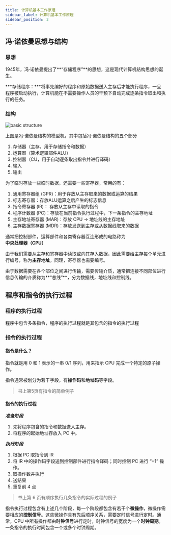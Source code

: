 ```yaml
---
title: 计算机基本工作原理
sidebar_label: 计算机基本工作原理
sidebar_position: 2
---
```


## 冯·诺依曼思想与结构
### 思想

1945年，冯·诺依曼提出了**“存储程序”**的思想，这是现代计算机结构思想的诞生。

***存储程序：***将事先编好的程序和原始数据送入主存后才能执行程序，一旦程序被启动执行，计算机能在不需要操作人员的干预下自动完成逐条指令取出和执行的任务。

### 结构

![basic structure](./_img_/basic_structure.png)

上图是冯·诺依曼结构的模型机，其中包括冯·诺依曼结构的五个部分
1. 存储器（主存，用于存储指令和数据）
2. 运算器（算术逻辑部件ALU）
3. 控制器（CU，用于自动逐条取出指令并进行译码）
4. 输入
5. 输出

为了临时存放一些临时数据，还需要一些寄存器，常用的有：
1. 通用寄存器组 (GPR)：用于存放从主存取来的数据或运算的结果
2. 标志寄存器：存放ALU运算之后产生的标志信息
3. 指令寄存器 (IR)： 存放从主存中读取的指令
4. 程序计数器 (PC)：存放在当前指令执行过程中，下一条指令的主存地址
5. 主存地址寄存器 (MAR)：存放 CPU → 地址线的主存地址
6. 主存数据寄存器 (MDR)：存放发送到主存或从数据线取来的数据

通常把控制部件，运算部件和各类寄存器互连形成的电路称为**中央处理器（CPU）**

由于我们需要从主存和寄存器中读取或向其存入数据，因此需要给主存每个单元进行编号，称为**主存地址**，同理，寄存器也需要编号。

由于数据需要在各个部位之间进行传输，需要传输介质，通常把连接不同部位进行信息传输的介质称为**“总线”**，分为数据线，地址线和控制线。

## 程序和指令的执行过程
### 程序的执行过程
程序中包含多条指令，程序的执行过程就是其包含的指令的执行过程
### 指令的执行过程
#### 指令是什么？
指令就是用 0 和 1 表示的一串 0/1 序列，用来指示 CPU 完成一个特定的原子操作。 

指令通常被划分为若干字段，有**操作码**和**地址码**等字段。
> 书上第5页有指令的简单例子

#### 指令的执行过程
***准备阶段***
1. 先将程序包含的指令和数据送入主存。
2. 将程序的起始地址存放入 PC 中。

***执行阶段***
1. 根据 PC 取指令到 IR
2. 将 IR 中的操作码字段送到控制部件进行指令译码；同时控制 PC 进行 “+1” 操作。
3. 取操作数并执行
4. 送结果
5. 重复前 4 点

> 书上第 6 页有顺序执行几条指令的实际过程的例子

指令执行过程包含有上述几个阶段，每一个阶段都包含有若干个**微操作**，微操作需要相应的**控制信号**。这些微操作具有先后顺序关系，需要定时信号进行定时。通常，CPU 中所有操作都由**时钟信号**进行定时，时钟信号的宽度为一个**时钟周期**。一条指令的执行时间包含一个或多个时钟周期。



